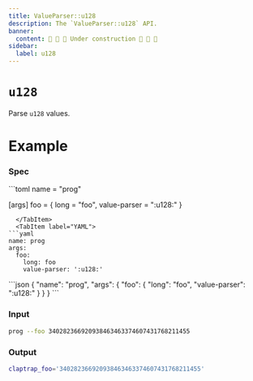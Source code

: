 ```yaml
---
title: ValueParser::u128
description: The `ValueParser::u128` API.
banner:
  content: 🚧 🚧 🚧 Under construction 🚧 🚧 🚧
sidebar:
  label: u128
---
```



# `u128` <LinkButton href="https://docs.rs/clap/latest/clap/value_parser/fn.u128.html" icon="open-book" variant="minimal"></LinkButton>

<Badge text="since 0.1.0" size="small" />

Parse `u128` values.

# Example

### Spec

<Tabs syncKey="format">
  <TabItem label="TOML">
```toml
name = "prog"

[args]
foo = { long = "foo", value-parser = ":u128:" }
```
  </TabItem>
  <TabItem label="YAML">
```yaml
name: prog
args:
  foo:
    long: foo
    value-parser: ':u128:'
```
  </TabItem>
  <TabItem label="JSON">
```json
{
  "name": "prog",
  "args": {
    "foo": {
      "long": "foo",
      "value-parser": ":u128:"
    }
  }
}
```
  </TabItem>
</Tabs>

### Input

```bash
prog --foo 340282366920938463463374607431768211455
```

### Output

```bash
claptrap_foo='340282366920938463463374607431768211455'
```
